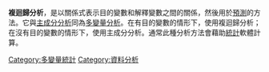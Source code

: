 {{unreferenced|time=2012-01-20T03:46:12+00:00}}
'''複迴歸分析'''，是以關係式表示目的變數和解釋變數之間的關係，然後用於[[預測|預測]]的方法。它與[[主成分分析|主成分分析]]同為[[多變量分析|多變量分析]]。在有目的變數的情形下，使用複迴歸分析；在沒有目的變數的情形下，使用主成分分析。通常此種分析方法會藉助[[統計|統計]]軟體計算。

[[Category:多變量統計|Category:多變量統計]]
[[Category:資料分析|Category:資料分析]]